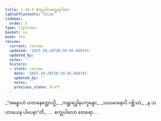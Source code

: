 ```yaml
---
title: 1.10.5 စက္ခုပါလတ္ထေရဂါထာ
tableOfContents: false
sidebar:
  order: 5
type: tipitaka
basket: su
book: th1
review:
  current: review
  updated: '2025-10-20T20:39:45.668741'
  updated_by: ''
  notes: ''
  history:
  - state: review
    date: '2025-10-20T20:39:45.668741'
    updated_by: ''
    notes: ''
    previous_state: draft
---
```



<DynamicBreadcrumb />


<ReviewStatus review={frontmatter.review} showDetails={true} />

<HypothesisAnnotation frontmatter={frontmatter} />

<Division number="95" book="th1" e="ch" v="19" p="240">

<Paragraph number="213" type="verses" book="th1">
_“အန္ဓောဟံ ဟတနေတ္တောသ္မိ,_  
_ကန္တာရဒ္ဓါနပက္ခန္ဒော;_  
_သယမာနောပိ ဂစ္ဆိဿံ,_  
_န သဟာယေန ပါပေနာ”တိ._  


</Paragraph>
</Division>

<Paragraph number="214" type="center" book="th1">
…  စက္ခုပါလော ထေရော… .
</Paragraph>